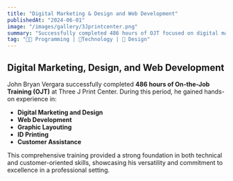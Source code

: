 ```yaml
---  
title: "Digital Marketing & Design and Web Development"  
publishedAt: "2024-06-01"  
image: "/images/gallery/3Jprintcenter.png"  
summary: "Successfully completed 486 hours of OJT focused on digital marketing, web development, and customer assistance."  
tag: "👨‍💻 Programming | 🤖Technology | 🎨 Design"  
---  
```


## Digital Marketing, Design, and Web Development  

John Bryan Vergara successfully completed **486 hours of On-the-Job Training (OJT)** at Three J Print Center. During this period, he gained hands-on experience in:  
- **Digital Marketing and Design**  
- **Web Development**  
- **Graphic Layouting**  
- **ID Printing**  
- **Customer Assistance**  

This comprehensive training provided a strong foundation in both technical and customer-oriented skills, showcasing his versatility and commitment to excellence in a professional setting.  
